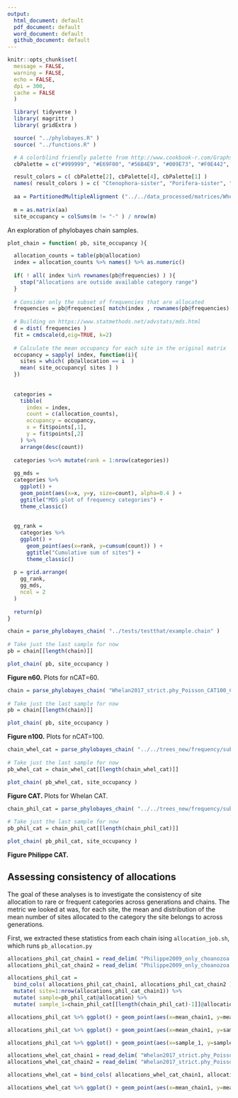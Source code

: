 ```yaml
---
output:
  html_document: default
  pdf_document: default
  word_document: default
  github_document: default
---
```


```r
knitr::opts_chunk$set(
  message = FALSE,
  warning = FALSE,
  echo = FALSE,
  dpi = 300,
  cache = FALSE
  )
```

```r
  library( tidyverse )
  library( magrittr )
  library( gridExtra )

  source( "../phylobayes.R" )
  source( "../functions.R" )

  # A colorblind friendly palette from http://www.cookbook-r.com/Graphs/Colors_(ggplot2)/#a-colorblind-friendly-palette:
  cbPalette = c("#999999", "#E69F00", "#56B4E9", "#009E73", "#F0E442", "#0072B2", "#D55E00", "#CC79A7")

  result_colors = c( cbPalette[2], cbPalette[4], cbPalette[1] )
  names( result_colors ) = c( "Ctenophora-sister", "Porifera-sister", "Unresolved" )
  
  aa = PartitionedMultipleAlignment ("../../data_processed/matrices/Whelan2017_strict.phy", "../../data_processed/matrices/Whelan2017_strict.nex")
  
  m = as.matrix(aa)
  site_occupancy = colSums(m != "-" ) / nrow(m)

```


An exploration of phylobayes chain samples.

```r

plot_chain = function( pb, site_occupancy ){

  allocation_counts = table(pb@allocation)
  index = allocation_counts %>% names() %>% as.numeric()
  
  if( ! all( index %in% rownames(pb@frequencies) ) ){
    stop("Allocations are outside available category range")
  }
  
  # Consider only the subset of frequencies that are allocated
  frequencies = pb@frequencies[ match(index , rownames(pb@frequencies) ), ]
  
  # Building on https://www.statmethods.net/advstats/mds.html
  d = dist( frequencies )
  fit = cmdscale(d,eig=TRUE, k=2)
  
  # Calculate the mean occupancy for each site in the original matrix
  occupancy = sapply( index, function(i){
    sites = which( pb@allocation == i  )
    mean( site_occupancy[ sites ] )
  })
  
  
  categories = 
    tibble(
      index = index,
      count = c(allocation_counts),
      occupancy = occupancy,
      x = fit$points[,1],
      y = fit$points[,2]
    ) %>%
    arrange(desc(count))
  
  categories %<>% mutate(rank = 1:nrow(categories))
  
  gg_mds = 
  categories %>% 
    ggplot() +
    geom_point(aes(x=x, y=y, size=count), alpha=0.4 ) +
    ggtitle("MDS plot of frequency categories") +
    theme_classic()
  
  
  gg_rank = 
    categories %>%
    ggplot() +
      geom_point(aes(x=rank, y=cumsum(count)) ) +
      ggtitle("Cumulative sum of sites") +
      theme_classic()
  
  p = grid.arrange(
  	gg_rank,
  	gg_mds,
  	ncol = 2
  )
  
  return(p)
}


```




```r

chain = parse_phylobayes_chain( "../tests/testthat/example.chain" )
  
# Take just the last sample for now
pb = chain[[length(chain)]]

plot_chain( pb, site_occupancy )

```

**Figure n60.** Plots for nCAT=60.


```r

chain = parse_phylobayes_chain( "Whelan2017_strict.phy_Poisson_CAT100_Chain_1_last500.chain" )
  
# Take just the last sample for now
pb = chain[[length(chain)]]

plot_chain( pb, site_occupancy )

```

**Figure n100.** Plots for nCAT=100.

```r

chain_whel_cat = parse_phylobayes_chain( "../../trees_new/frequency/subsampled_Whelan2017_strict.phy_Poisson_CAT_Chain1.chain" )
  
# Take just the last sample for now
pb_whel_cat = chain_whel_cat[[length(chain_whel_cat)]]

plot_chain( pb_whel_cat, site_occupancy )

```

**Figure CAT.** Plots for Whelan CAT.

```r

chain_phil_cat = parse_phylobayes_chain( "../../trees_new/frequency/subsampled_Philippe2009_only_choanozoa.phy_Poisson_CAT_Chain_1.chain" )
  
# Take just the last sample for now
pb_phil_cat = chain_phil_cat[[length(chain_phil_cat)]]

plot_chain( pb_phil_cat, site_occupancy )

```


**Figure Philippe CAT.**


## Assessing consistency of allocations

The goal of these analyses is to investigate the consistency of site allocation to rare or frequent categories across generations and chains. The metric we looked at was, for each site, the mean and distribution of the mean number of sites allocated to the category the site belongs to across generations.

First, we extracted these statistics from each chain ising `allocation_job.sh`, which runs `pb_allocation.py`

```r

allocations_phil_cat_chain1 = read_delim( "Philippe2009_only_choanozoa.phy_Poisson_CAT_Chain_1.category.summary", delim=" ", col_names=c("mean_chain1", "std_chain1") )
allocations_phil_cat_chain2 = read_delim( "Philippe2009_only_choanozoa.phy_Poisson_CAT_Chain_2.category.summary", delim=" ", col_names=c("mean_chain2", "std_chain2") )

allocations_phil_cat = 
  bind_cols( allocations_phil_cat_chain1, allocations_phil_cat_chain2 ) %>% 
  mutate( site=1:nrow(allocations_phil_cat_chain1)) %>%
  mutate( sample=pb_phil_cat@allocation) %>%
  mutate( sample_1=chain_phil_cat[[length(chain_phil_cat)-1]]@allocation)

allocations_phil_cat %>% ggplot() + geom_point(aes(x=mean_chain1, y=mean_chain2), alpha=0.1) + ggtitle("Philippe2009")

allocations_phil_cat %>% ggplot() + geom_point(aes(x=mean_chain1, y=sample_1), alpha=0.1) + ggtitle("Philippe2009")

allocations_phil_cat %>% ggplot() + geom_point(aes(x=sample_1, y=sample), alpha=0.1) + ggtitle("Philippe2009")

allocations_whel_cat_chain1 = read_delim( "Whelan2017_strict.phy_Poisson_CAT_Chain1.category.summary", delim=" ", col_names=c("mean_chain1", "std_chain1") )
allocations_whel_cat_chain2 = read_delim( "Whelan2017_strict.phy_Poisson_CAT_Chain2.category.summary", delim=" ", col_names=c("mean_chain2", "std_chain2") )

allocations_whel_cat = bind_cols( allocations_whel_cat_chain1, allocations_whel_cat_chain2 ) %>% mutate( site=1:nrow(allocations_whel_cat_chain1))

allocations_whel_cat %>% ggplot() + geom_point(aes(x=mean_chain1, y=mean_chain2), alpha=0.1) + ggtitle("Whelan2017")


```


